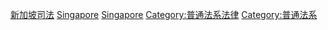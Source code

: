 [[Category:新加坡司法|]]
[[Category:亞洲法律|Singapore]]
[[Category:各國法律|Singapore]]
[[Category:普通法系法律|Category:普通法系法律]]
[[Category:普通法系|Category:普通法系]]